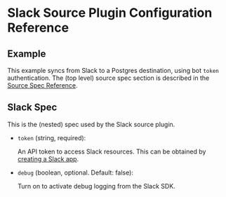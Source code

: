 # Slack Source Plugin Configuration Reference

## Example

This example syncs from Slack to a Postgres destination, using bot `token` authentication. The (top level) source spec section is described in the [Source Spec Reference](/docs/reference/source-spec).


<Configuration/>

## Slack Spec

This is the (nested) spec used by the Slack source plugin.

- `token` (string, required):
   
  An API token to access Slack resources. This can be obtained by [creating a Slack app](/docs/plugins/sources/slack/overview#step-1).

- `debug` (boolean, optional. Default: false):

  Turn on to activate debug logging from the Slack SDK.
